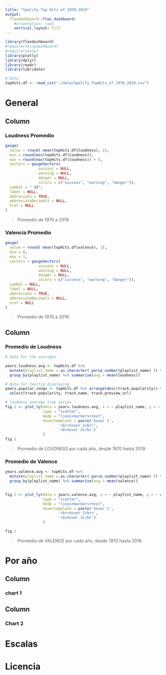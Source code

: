 ```yaml
---
title: "Spotify Top Hits of 1970-2019"
output: 
  flexdashboard::flex_dashboard:
    #orientation: rows
    vertical_layout: fill
---
```


```r
library(flexdashboard)
#require(shinydashboard)
#require(shiny)
library(plotly)
library(dplyr)
library(readr)
library(lubridate)
```

```r
# Data
topHits.df <- read_csv("./data/Spotify_TopHits_of_1970_2019.csv")
```


General {data-orientation=rows}
============================

Column {data-height=250}
-----------------------------------------------------------------------

<!-- ### **Promedios** {data-width=200}

Estos KPI son los promedios de Loudness y Valence a lo largo de los años 1970 a 2019.
-->

### **Loudness Promedio**

```r

gauge(
  value = round( mean(topHits.df$loudness), 2),
  min = round(min(topHits.df$loudness)),
  max = round(max(topHits.df$loudness)) + 5,
  sectors = gaugeSectors(
               success = NULL,
               warning = NULL,
               danger = NULL,
               colors = c("success", "warning", "danger")),
  symbol = " dB",
  label = NULL,
  abbreviate = TRUE,
  abbreviateDecimals = NULL,
  href = NULL
)

```

> Promedio de 1970 a 2019.

### **Valencia Promedio**

```r

gauge(
  value = round( mean(topHits.df$valence), 2),
  min = 0,
  max = 1,
  sectors = gaugeSectors(
               success = NULL,
               warning = NULL,
               danger = NULL,
               colors = c("success", "warning", "danger")),
  symbol = NULL,
  label = NULL,
  abbreviate = TRUE,
  abbreviateDecimals = NULL,
  href = NULL
)

```

> Promedio de 1970 a 2019.

Column {data-height=750}
-----------------------------------------------------------------------

### **Promedio de Loudness**

```r
# data for the averages

years.loudness.avg <- topHits.df %>% 
  mutate(playlist_name = as.character( parse_number(playlist_name) )) %>%
  group_by(playlist_name) %>% summarise(avg = mean(loudness))

# data for tooltip displaying
years.popular.songs <- topHits.df %>% arrange(desc(track.popularity)) %>% 
  select(track.popularity, track.name, track.preview_url)

# loudness average time series
fig.1 <- plot_ly(data = years.loudness.avg, x = ~ playlist_name, y = ~ avg,
                 type = "scatter",
                 mode = "lines+markers+text",
                 hovertemplate = paste('hover 1',
                        '<br>hover 2<br>',
                        '<b>hover 3</b>')
                 ) 
fig.1


```
> Promedio de LOUDNESS por cada año, desde 1970 hasta 2019.

### **Promedio de Valence**

```r

years.valence.avg <- topHits.df %>% 
  mutate(playlist_name = as.character( parse_number(playlist_name) )) %>%
  group_by(playlist_name) %>% summarise(avg = mean(valence))

  
fig.2 <- plot_ly(data = years.valence.avg, x = ~ playlist_name, y = ~ avg,
                 type = "scatter",
                 mode = "lines+markers+text",
                 hovertemplate = paste('hover 1',
                        '<br>hover 2<br>',
                        '<b>hover 3</b>')
                 ) 

fig.2
```
  
> Promedio de VALENCE por cada año, desde 1970 hasta 2019.

  
Por año {data-orientation=rows}
============================

Column {data-width=500}
----------------------------

### chart 1


Column {data-width=500}
----------------------------------------------

### Chart 2


Escalas
============================



Licencia
============================
